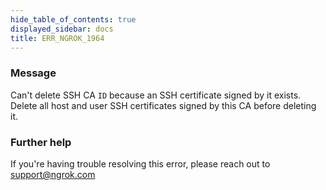 ```yaml
---
hide_table_of_contents: true
displayed_sidebar: docs
title: ERR_NGROK_1964
---
```




### Message

Can't delete SSH CA `ID` because an SSH certificate signed by it exists. Delete all host and user SSH certificates signed by this CA before deleting it.

<ErrorDetails error="err_ngrok_1964" />

### Further help

If you're having trouble resolving this error, please reach out to [support@ngrok.com](mailto:support@ngrok.com?subject=Help%20with%20ERR_NGROK_1964)
